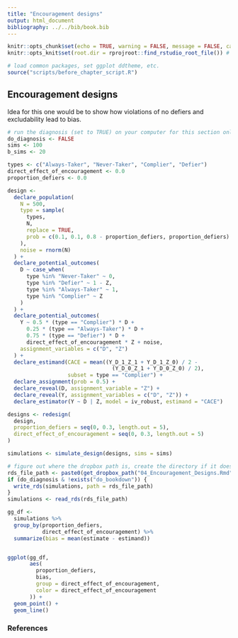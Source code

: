```yaml
---
title: "Encouragement designs"
output: html_document
bibliography: ../../bib/book.bib 
---
```


<!-- note do_bookdown is set in index.rmd, so we know if you're running just this .Rmd or compiling the book-->
```r
knitr::opts_chunk$set(echo = TRUE, warning = FALSE, message = FALSE, cache = FALSE)
knitr::opts_knit$set(root.dir = rprojroot::find_rstudio_root_file()) # files are all relative to RStudio project home
```

```r
# load common packages, set ggplot ddtheme, etc.
source("scripts/before_chapter_script.R")
```

<!-- start post here, do not edit above -->

## Encouragement designs

Idea for this one would be to show how violations of no defiers and excludability lead to bias.

<!-- make sure to rename the section title below -->

```r
# run the diagnosis (set to TRUE) on your computer for this section only before pushing to Github. no diagnosis will ever take place on github.
do_diagnosis <- FALSE
sims <- 100
b_sims <- 20
```

```r
types <- c("Always-Taker", "Never-Taker", "Complier", "Defier")
direct_effect_of_encouragement <- 0.0
proportion_defiers <- 0.0

design <-
  declare_population(
    N = 500,
    type = sample(
      types,
      N,
      replace = TRUE,
      prob = c(0.1, 0.1, 0.8 - proportion_defiers, proportion_defiers)
    ),
    noise = rnorm(N)
  ) +
  declare_potential_outcomes(
    D ~ case_when(
      type %in% "Never-Taker" ~ 0,
      type %in% "Defier" ~ 1 - Z,
      type %in% "Always-Taker" ~ 1,
      type %in% "Complier" ~ Z
    )
  ) +
  declare_potential_outcomes(
    Y ~ 0.5 * (type == "Complier") * D +
      0.25 * (type == "Always-Taker") * D +
      0.75 * (type == "Defier") * D +
      direct_effect_of_encouragement * Z + noise,
    assignment_variables = c("D", "Z")
  ) +
  declare_estimand(CACE = mean((Y_D_1_Z_1 + Y_D_1_Z_0) / 2 -
                                 (Y_D_0_Z_1 + Y_D_0_Z_0) / 2),
                   subset = type == "Complier") +
  declare_assignment(prob = 0.5) +
  declare_reveal(D, assignment_variable = "Z") +
  declare_reveal(Y, assignment_variables = c("D", "Z")) +
  declare_estimator(Y ~ D | Z, model = iv_robust, estimand = "CACE")

```


```r
designs <- redesign(
  design,
  proportion_defiers = seq(0, 0.3, length.out = 5),
  direct_effect_of_encouragement = seq(0, 0.3, length.out = 5)
)

simulations <- simulate_design(designs, sims = sims)
```

```r
# figure out where the dropbox path is, create the directory if it doesn't exist, and name the RDS file
rds_file_path <- paste0(get_dropbox_path("04_Encouragement_Designs.Rmd"), "/simulations_pilot.RDS")
if (do_diagnosis & !exists("do_bookdown")) {
  write_rds(simulations, path = rds_file_path)
}
simulations <- read_rds(rds_file_path)
```


```r
gg_df <-
  simulations %>%
  group_by(proportion_defiers,
           direct_effect_of_encouragement) %>%
  summarize(bias = mean(estimate - estimand))


ggplot(gg_df,
       aes(
         proportion_defiers,
         bias,
         group = direct_effect_of_encouragement,
         color = direct_effect_of_encouragement
       )) +
  geom_point() +
  geom_line() 
```

### References




